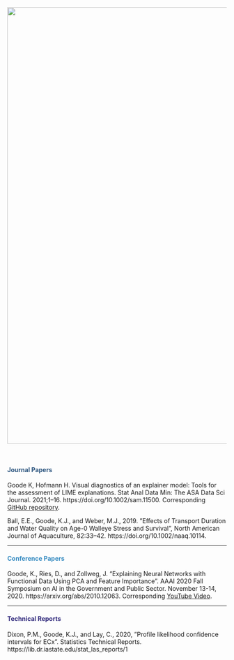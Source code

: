 
<br>

<img src="/images/bridge.png" width = 1000 />

<br>

#### <font color="#2B547E"> Journal Papers </font>

Goode K, Hofmann H. Visual diagnostics of an explainer model: Tools for the assessment of LIME explanations. Stat Anal Data Min: The ASA Data Sci Journal. 2021;1–16. https://doi.org/10.1002/sam.11500. Corresponding [GitHub repository](https://github.com/goodekat/LIME-diagnostics-paper).

Ball, E.E., Goode, K.J., and Weber, M.J., 2019. ”Effects of Transport Duration and Water Quality on
Age-0 Walleye Stress and Survival”, North American Journal of Aquaculture, 82:33–42. https://doi.org/10.1002/naaq.10114.

---

#### <font color="#368BC1"> Conference Papers </font>

Goode, K., Ries, D., and Zollweg, J. “Explaining Neural Networks with Functional Data Using PCA
and Feature Importance”. AAAI 2020 Fall Symposium on AI in the Government and Public Sector.
November 13-14, 2020. https://arxiv.org/abs/2010.12063. Corresponding [YouTube Video](https://www.youtube.com/watch?v=8UxKbfUyc2M&t=273s).

---

#### <font color="#342D7E"> Technical Reports </font>

Dixon, P.M., Goode, K.J., and Lay, C., 2020, ”Profile likelihood confidence intervals for ECx”. Statistics Technical Reports. https://lib.dr.iastate.edu/stat_las_reports/1
